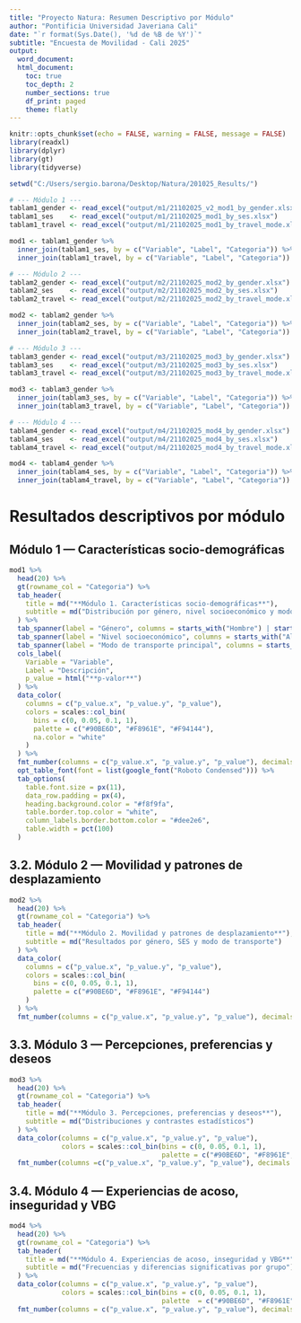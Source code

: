 ```yaml
---
title: "Proyecto Natura: Resumen Descriptivo por Módulo"
author: "Pontificia Universidad Javeriana Cali"
date: "`r format(Sys.Date(), '%d de %B de %Y')`"
subtitle: "Encuesta de Movilidad - Cali 2025"
output:
  word_document:
  html_document:
    toc: true
    toc_depth: 2
    number_sections: true
    df_print: paged
    theme: flatly
---
```


```r
knitr::opts_chunk$set(echo = FALSE, warning = FALSE, message = FALSE)
library(readxl)
library(dplyr)
library(gt)
library(tidyverse)
```



```r
setwd("C:/Users/sergio.barona/Desktop/Natura/201025_Results/")

# --- Módulo 1 ---
tablam1_gender <- read_excel("output/m1/21102025_v2_mod1_by_gender.xlsx")
tablam1_ses    <- read_excel("output/m1/21102025_mod1_by_ses.xlsx")
tablam1_travel <- read_excel("output/m1/21102025_mod1_by_travel_mode.xlsx")

mod1 <- tablam1_gender %>%
  inner_join(tablam1_ses, by = c("Variable", "Label", "Categoria")) %>%
  inner_join(tablam1_travel, by = c("Variable", "Label", "Categoria"))

# --- Módulo 2 ---
tablam2_gender <- read_excel("output/m2/21102025_mod2_by_gender.xlsx")
tablam2_ses    <- read_excel("output/m2/21102025_mod2_by_ses.xlsx")
tablam2_travel <- read_excel("output/m2/21102025_mod2_by_travel_mode.xlsx")

mod2 <- tablam2_gender %>%
  inner_join(tablam2_ses, by = c("Variable", "Label", "Categoria")) %>%
  inner_join(tablam2_travel, by = c("Variable", "Label", "Categoria"))

# --- Módulo 3 ---
tablam3_gender <- read_excel("output/m3/21102025_mod3_by_gender.xlsx")
tablam3_ses    <- read_excel("output/m3/21102025_mod3_by_ses.xlsx")
tablam3_travel <- read_excel("output/m3/21102025_mod3_by_travel_mode.xlsx")

mod3 <- tablam3_gender %>%
  inner_join(tablam3_ses, by = c("Variable", "Label", "Categoria")) %>%
  inner_join(tablam3_travel, by = c("Variable", "Label", "Categoria"))

# --- Módulo 4 ---
tablam4_gender <- read_excel("output/m4/21102025_mod4_by_gender.xlsx")
tablam4_ses    <- read_excel("output/m4/21102025_mod4_by_ses.xlsx")
tablam4_travel <- read_excel("output/m4/21102025_mod4_by_travel_mode.xlsx")

mod4 <- tablam4_gender %>%
  inner_join(tablam4_ses, by = c("Variable", "Label", "Categoria")) %>%
  inner_join(tablam4_travel, by = c("Variable", "Label", "Categoria"))
```

# Resultados descriptivos por módulo


## Módulo 1 — Características socio-demográficas

```r
mod1 %>%
  head(20) %>%
  gt(rowname_col = "Categoria") %>%
  tab_header(
    title = md("**Módulo 1. Características socio-demográficas**"),
    subtitle = md("Distribución por género, nivel socioeconómico y modo de transporte")
  ) %>%
  tab_spanner(label = "Género", columns = starts_with("Hombre") | starts_with("Mujer")) %>%
  tab_spanner(label = "Nivel socioeconómico", columns = starts_with("Alto") | starts_with("Bajo") | starts_with("Medio")) %>%
  tab_spanner(label = "Modo de transporte principal", columns = starts_with("Auto") | starts_with("Modo") | starts_with("Transporte")) %>%
  cols_label(
    Variable = "Variable",
    Label = "Descripción",
    p_value = html("**p-valor**")
  ) %>%
  data_color(
    columns = c("p_value.x", "p_value.y", "p_value"),
    colors = scales::col_bin(
      bins = c(0, 0.05, 0.1, 1),
      palette = c("#90BE6D", "#F8961E", "#F94144"),
      na.color = "white"
    )
  ) %>%
  fmt_number(columns = c("p_value.x", "p_value.y", "p_value"), decimals = 4) %>%
  opt_table_font(font = list(google_font("Roboto Condensed"))) %>%
  tab_options(
    table.font.size = px(11),
    data_row.padding = px(4),
    heading.background.color = "#f8f9fa",
    table.border.top.color = "white",
    column_labels.border.bottom.color = "#dee2e6",
    table.width = pct(100)
  )
```

## 3.2. Módulo 2 — Movilidad y patrones de desplazamiento

```r
mod2 %>%
  head(20) %>%
  gt(rowname_col = "Categoria") %>%
  tab_header(
    title = md("**Módulo 2. Movilidad y patrones de desplazamiento**"),
    subtitle = md("Resultados por género, SES y modo de transporte")
  ) %>%
  data_color(
    columns = c("p_value.x", "p_value.y", "p_value"),
    colors = scales::col_bin(
      bins = c(0, 0.05, 0.1, 1),
      palette = c("#90BE6D", "#F8961E", "#F94144")
    )
  ) %>%
  fmt_number(columns = c("p_value.x", "p_value.y", "p_value"), decimals = 4)
```

## 3.3. Módulo 3 — Percepciones, preferencias y deseos

```r
mod3 %>%
  head(20) %>%
  gt(rowname_col = "Categoria") %>%
  tab_header(
    title = md("**Módulo 3. Percepciones, preferencias y deseos**"),
    subtitle = md("Distribuciones y contrastes estadísticos")
  ) %>%
  data_color(columns = c("p_value.x", "p_value.y", "p_value"),
             colors = scales::col_bin(bins = c(0, 0.05, 0.1, 1),
                                      palette = c("#90BE6D", "#F8961E", "#F94144"))) %>%
  fmt_number(columns =c("p_value.x", "p_value.y", "p_value"), decimals = 4)
```

## 3.4. Módulo 4 — Experiencias de acoso, inseguridad y VBG

```r
mod4 %>%
  head(20) %>%
  gt(rowname_col = "Categoria") %>%
  tab_header(
    title = md("**Módulo 4. Experiencias de acoso, inseguridad y VBG**"),
    subtitle = md("Frecuencias y diferencias significativas por grupo")
  ) %>%
  data_color(columns = c("p_value.x", "p_value.y", "p_value"),
             colors = scales::col_bin(bins = c(0, 0.05, 0.1, 1),
                                      palette  = c("#90BE6D", "#F8961E", "#F94144"))) %>%
  fmt_number(columns = c("p_value.x", "p_value.y", "p_value"), decimals = 4)
```



